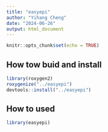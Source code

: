 ```yaml
---
title: "easyepi"
author: "Yihang Cheng"
date: "2024-06-26"
output: html_document
---
```


```r
knitr::opts_chunk$set(echo = TRUE)
```

## How tow buid and install

```r
library(roxygen2)
roxygenize("../easyepi")
devtools::install("../easyepi")
```

## How to used
```r
library(easyepi)
```
